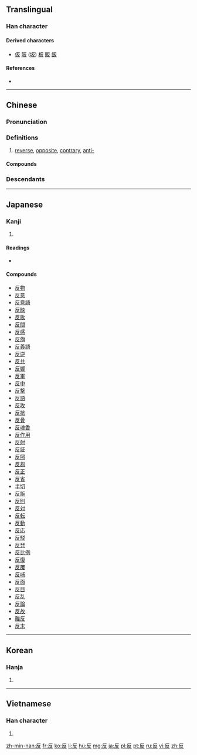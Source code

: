==Translingual==

===Han character===
{{Han char|rn=29|rad=又|as=02|sn=4|four=7124<sub>7</sub>|canj=竹水 (HE)|ids=⿸[[𠂆]][[又]]}}

====Derived characters====
* [[仮]] [[阪]] ([[坂]]) [[板]] [[販]] [[飯]]

====References====
* {{Han ref|kx=0165.190|dkj=03127|dj=0375.040|hdz=10391.030|uh=53CD|ud=21453|bh=A4CF|bd=42191}}

----

==Chinese==
{{zh-forms}}

===Pronunciation===
{{zh-pron
|m=fǎn
|c=faan2
|h=pfs=fán
|mn=hoán
|mc=y
|oc=y
|cat=n,a,v,adv
}}

===Definitions===
{{zh-hanzi}}

# [[reverse]], [[opposite]], [[contrary]], [[anti-]]

====Compounds====
{{der5
| {{zh-l|反霸}}
| {{zh-l|反綁/反绑}}
| {{zh-l|反比}}
| {{zh-l|反比例}}
| {{zh-l|反駁/反驳}}
| {{zh-l|反哺}}
| {{zh-l|反差}}
| {{zh-l|反常}}
| {{zh-l|反襯/反衬}}
| {{zh-l|反衝力/反冲力}}
| {{zh-l|反芻/反刍}}
| {{zh-l|反芻動物/反刍动物}}
| {{zh-l|反芻胃/反刍胃}}
| {{zh-l|反串}}
| {{zh-l|反唇相譏/反唇相讥}}
| {{zh-l|反倒}}
| {{zh-l|反調/反调}}
| {{zh-l|反動/反动}}
| {{zh-l|反動派/反动派}}
| {{zh-l|反對/反对}}
| {{zh-l|反對黨/反对党}}
| {{zh-l|反對派/反对派}}
| {{zh-l|反而}}
| {{zh-l|反方}}
| {{zh-l|反復/反复}}
| {{zh-l|反復無常/反复无常}}
| {{zh-l|反感}}
| {{zh-l|反戈一擊/反戈一击}}
| {{zh-l|反革命}}
| {{zh-l|反攻}}
| {{zh-l|反躬自問/反躬自问}}
| {{zh-l|反顧/反顾}}
| {{zh-l|反光}}
| {{zh-l|反光燈/反光灯}}
| {{zh-l|反光鏡/反光镜}}
| {{zh-l|反過來/反过来}}
| {{zh-l|反函數/反函数}}
| {{zh-l|反話/反话}}
| {{zh-l|反悔}}
| {{zh-l|反擊/反击}}
| {{zh-l|反剪}}
| {{zh-l|反間/反间}}
| {{zh-l|反詰/反诘}}
| {{zh-l|反抗}}
| {{zh-l|反客為主/反客为主}}
| {{zh-l|反口}}
| {{zh-l|反饋/反馈}}
| {{zh-l|反粒子}}
| {{zh-l|反亂/反乱}}
| {{zh-l|反面}}
| {{zh-l|反面人物}}
| {{zh-l|反目}}
| {{zh-l|反派}}
| {{zh-l|反叛}}
| {{zh-l|反撲/反扑}}
| {{zh-l|反其道而行之}}
| {{zh-l|反潛/反潜}}
| {{zh-l|反切}}
| {{zh-l|反求諸己/反求诸己}}
| {{zh-l|反犬旁兒/反犬旁儿}}
| {{zh-l|反三角函數/反三角函数}}
| {{zh-l|反射}}
| {{zh-l|反射角}}
| {{zh-l|反射爐/反射炉}}
| {{zh-l|反射線/反射线}}
| {{zh-l|反身}}
| {{zh-l|反詩/反诗}}
| {{zh-l|反是}}
| {{zh-l|反手}}
| {{zh-l|反水}}
| {{zh-l|反水不收}}
| {{zh-l|反思}}
| {{zh-l|反訴/反诉}}
| {{zh-l|反鎖/反锁}}
| {{zh-l|反彈/反弹}}
| {{zh-l|反坦克炮}}
| {{zh-l|反胃}}
| {{zh-l|反文旁兒/反文旁儿}}
| {{zh-l|反問/反问}}
| {{zh-l|反誣/反诬}}
| {{zh-l|反物質/反物质}}
| {{zh-l|反響/反响}}
| {{zh-l|反向}}
| {{zh-l|反省}}
| {{zh-l|反宣傳/反宣传}}
| {{zh-l|反咬}}
| {{zh-l|反義詞/反义词}}
| {{zh-l|反應/反应}}
| {{zh-l|反應堆/反应堆}}
| {{zh-l|反映}}
| {{zh-l|反映論/反映论}}
| {{zh-l|反右}}
| {{zh-l|反語/反语}}
| {{zh-l|反掌}}
| {{zh-l|反照}}
| {{zh-l|反正}}
| {{zh-l|反證/反证}}
| {{zh-l|反證法/反证法}}
| {{zh-l|反之}}
| {{zh-l|反質子/反质子}}
| {{zh-l|反中子}}
| {{zh-l|反嘴}}
| {{zh-l|反作用}}
}}

===Descendants===
{{Sinoxenic-word|反|はん|반|phản}}

----

==Japanese==

===Kanji===
{{ja-kanji|grade=3|rs=又02}}

# {{defn|lang=ja|sort=又02}}

====Readings====
* {{ja-readings|on=[[はん]] (han), [[たん]] (tan), [[ほん]] (hon)|kun=[[そる]] (soru), [[かえす]] (kaesu), [[かえる]] (kaeru)}}

====Compounds====
* [[反物]]
* [[反意]]
* [[反意語]]
* [[反映]]
* [[反歌]]
* [[反間]]
* [[反感]]
* [[反旗]]
* [[反義語]]
* [[反逆]]
* [[反共]]
* [[反響]]
* [[反軍]]
* [[反中]]
* [[反撃]]
* [[反語]]
* [[反攻]]
* [[反抗]]
* [[反骨]]
* [[反魂香]]
* [[反作用]]
* [[反射]]
* [[反証]]
* [[反照]]
* [[反芻]]
* [[反正]]
* [[反省]]
* [[半切]]
* [[反訴]]
* [[反則]]
* [[反対]]
* [[反転]]
* [[反動]]
* [[反応]]
* [[反駁]]
* [[反発]]
* [[反比例]]
* [[反復]]
* [[反覆]]
* [[反哺]]
* [[反面]]
* [[反目]]
* [[反乱]]
* [[反論]]
* [[反故]]
* [[離反]]
* [[反末]]

----

==Korean==

===Hanja===
{{ko-hanja|hangeul=[[반]], [[번]]|rv=ban, beon|mr=pan, pŏn}}

# {{defn|lang=ko|sort=又02}}

----

==Vietnamese==

===Han character===
{{vi-hantu|[[phản]]|rs=又02}}

# {{defn|lang=vi|sort=又02}}

[[zh-min-nan:反]]
[[fr:反]]
[[ko:反]]
[[li:反]]
[[hu:反]]
[[mg:反]]
[[ja:反]]
[[pl:反]]
[[pt:反]]
[[ru:反]]
[[vi:反]]
[[zh:反]]